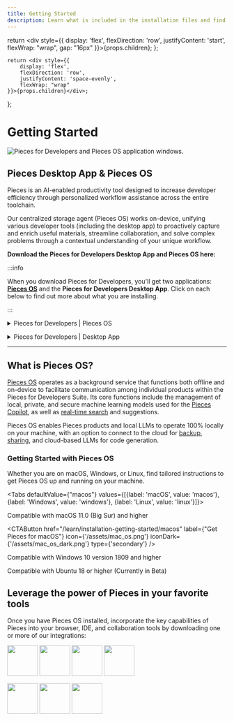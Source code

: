 ```yaml
---
title: Getting Started
description: Learn what is included in the installation files and find the right set of instructions for your operating system.
---
```



<link rel="canonical" href="https://docs.pieces.app/installation-getting-started/what-am-i-installing" />

  return <div style={{
    display: 'flex',
    flexDirection: 'row',
    justifyContent: 'start',
    flexWrap: "wrap",
    gap: "16px"
  }}>{props.children}</div>;
};

    return <div style={{
        display: 'flex',
        flexDirection: 'row',
        justifyContent: 'space-evenly',
        flexWrap: "wrap"
    }}>{props.children}</div>;
};

# Getting Started

![Pieces for Developers and Pieces OS application windows.](/assets/getting_started.png)

## Pieces Desktop App & Pieces OS

Pieces is an AI-enabled productivity tool designed to increase developer efficiency through personalized workflow assistance across the entire toolchain.

Our centralized storage agent (Pieces OS) works on-device, unifying various developer tools (including the desktop app) to proactively capture and enrich useful materials, streamline collaboration, and solve complex problems through a contextual understanding of your unique workflow.

**Download the Pieces for Developers Desktop App and Pieces OS here:**

<GridFlexRow>
  <CTAButton
    href="/learn/installation-getting-started/windows"
    label={"Get Pieces for Windows"}
    icon={'/assets/windows_logo_old.png'}
    type={'secondary'}
  />
  <CTAButton
    href="/learn/installation-getting-started/macos"
    label={"Get Pieces for macOS"}
    icon={'/assets/mac_os.png'}
    iconDark={'/assets/mac_os_dark.png'}
    type={'secondary'}
  />
  <CTAButton
    href="/learn/installation-getting-started/linux"
    label={"Get Pieces for Linux"}
    icon={'/assets/linux_logo.png'}
    type={'secondary'}
  />
</GridFlexRow>

<MiniSpacer></MiniSpacer>

:::info

When you download Pieces for Developers, you'll get two applications: **[Pieces OS](/learn/installation-getting-started/pieces-os)** and the **Pieces for Developers Desktop App**. Click on each below to find out more about what you are installing.

:::

<MiniSpacer></MiniSpacer>

<details>
  <summary>Pieces for Developers | Pieces OS</summary>

    **[Pieces OS](/learn/installation-getting-started/pieces-os)** is our background service that runs offline and on-device. It's **required** to enable:
    - Individual products in the Pieces for Developers Suite to communicate
    - Local, Private, and Secure Machine Learning Models
    - Real-Time Search and Suggestions
</details>

<MiniSpacer></MiniSpacer>

<details>
  <summary>Pieces for Developers | Desktop App</summary>

    **Pieces Desktop** is our flagship desktop application. It's a visual GUI that gives you the best experience with your snippets by allowing you to:
    - Navigate snippets visually through the Gallery or List Views
    - Transform snippets from one language to another
    - Sort Snippets by AI-suggested usefulness
    - Describe a snippet to get a solution to an answer
    - Manage your custom cloud domain
    - and so much more!
</details>

---

## What is Pieces OS?

[Pieces OS](/learn/installation-getting-started/pieces-os) operates as a background service that functions both offline and on-device to facilitate communication among individual products within the Pieces for Developers Suite. Its core functions include the management of local, private, and secure machine learning models used for the [Pieces Copilot](/learn/features/pieces-copilot), as well as [real-time search](/learn/features/search-modes) and suggestions.

Pieces OS enables Pieces products and local LLMs to operate 100% locally on your machine, with an option to connect to the cloud for [backup](/learn/features/back-up-and-restore), [sharing](/learn/features/one-click-snippet-sharing), and cloud-based LLMs for code generation.

### Getting Started with Pieces OS

Whether you are on macOS, Windows, or Linux, find tailored instructions to get Pieces OS up and running on your machine.

<Tabs defaultValue={"macos"} values={[{label: 'macOS', value: 'macos'}, {label: 'Windows', value: 'windows'}, {label: 'Linux', value: 'linux'}]}>
  <TabItem value="macos">
    <p>Compatible with macOS 11.0 (Big Sur) and higher</p>
    <CTAButton
      href="/learn/installation-getting-started/macos"
      label={"Get Pieces for macOS"}
      icon={'/assets/mac_os.png'}
      iconDark={'/assets/mac_os_dark.png'}
      type={'secondary'}
    />
  </TabItem>

  <TabItem value="windows">
    <p>Compatible with Windows 10 version 1809 and higher</p>
    <CTAButton
      href="/learn/installation-getting-started/windows"
      label={"Get Pieces for Windows"}
      icon={'/assets/windows_logo_old.png'}
      type={'secondary'}
    />
  </TabItem>

  <TabItem value="linux">
    <p>Compatible with Ubuntu 18 or higher (Currently in Beta)</p>
    <CTAButton
      href="/learn/installation-getting-started/linux"
      label={"Get Pieces for Linux"}
      icon={'/assets/linux_logo.png'}
      type={'secondary'}
    />
  </TabItem>
</Tabs>

## Leverage the power of Pieces in your favorite tools

Once you have Pieces OS installed, incorporate the key capabilities of Pieces into your browser, IDE, and collaboration tools by downloading one or more of our integrations:

<GridFlexSpaceEvenlyRow>
    <a href="/learn/extensions-plugins/chrome"><Image width="70px" src="/assets/chrome_logo.png" /></a>
    <a href="/learn/extensions-plugins/jetbrains"><Image width="70px" src="/assets/jetbrains_logo.png" /></a>
    <a href="/learn/extensions-plugins/vscode"><Image width="70px" src="/assets/vscode_logo.png" /></a>
    <a href="/learn/extensions-plugins/edge"><Image width="70pxx" src="/assets/edge_logo.png" /></a>
</GridFlexSpaceEvenlyRow>

<MiniSpacer></MiniSpacer>

<GridFlexSpaceEvenlyRow>
    <a href="/learn/extensions-plugins/teams"><Image width="70px" src="/assets/teams_logo.png" /></a>
    <a href="/learn/extensions-plugins/obsidian"><Image width="70px" src="/assets/obsidian_logo.png" /></a>
    <a href="/learn/extensions-plugins/jupyterlab"><Image width="70px" src="/assets/jupyterlab_logo.png" /></a>
</GridFlexSpaceEvenlyRow>
